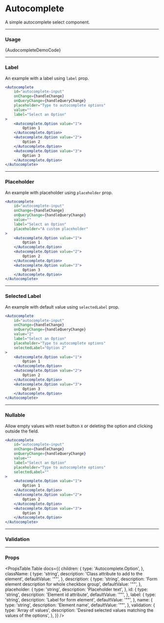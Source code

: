 
# Autocomplete
A simple autocomplete select component.

<NewfoldRoot>
    <AutocompleteDemo />
</NewfoldRoot>

---
### Usage
<CodeBlock language="jsx">{AudocompleteDemoCode}</CodeBlock>

---
### Label
An example with a label using `label` prop.

<NewfoldRoot>
    <AutocompleteDemo label="Select an Option"/>
</NewfoldRoot>

```jsx
<Autocomplete
    id="autocomplete-input"
    onChange={handleChange}
    onQueryChange={handleQueryChange}
    placeholder="Type to autocomplete options"
    value=""
    label="Select an Option"
>
    <Autocomplete.Option value="1">
        Option 1
    </Autocomplete.Option>
    <Autocomplete.Option value="2">
        Option 2
    </Autocomplete.Option>
    <Autocomplete.Option value="3">
        Option 3
    </Autocomplete.Option>
</Autocomplete>
```

---
### Placeholder
An example with placeholder using `placeholder` prop.

<NewfoldRoot>
    <AutocompleteDemo 
        label="Select an Option"
        placeholder="A custom placeholder"
    />
</NewfoldRoot>

```jsx
<Autocomplete
    id="autocomplete-input"
    onChange={handleChange}
    onQueryChange={handleQueryChange}
    value=""
    label="Select an Option"
    placeholder="A custom placeholder"
>
    <Autocomplete.Option value="1">
        Option 1
    </Autocomplete.Option>
    <Autocomplete.Option value="2">
        Option 2
    </Autocomplete.Option>
    <Autocomplete.Option value="3">
        Option 3
    </Autocomplete.Option>
</Autocomplete>
```

---
### Selected Label
An example with default value using `selectedLabel` prop.

<NewfoldRoot>
    <AutocompleteDemo 
        label="Select an Option"
        placeholder="A custom placeholder"
        selectedLabel="Option 2"
        value="2"
    />
</NewfoldRoot>

```jsx
<Autocomplete
    id="autocomplete-input"
    onChange={handleChange}
    onQueryChange={handleQueryChange}
    value="2"
    label="Select an Option"
    placeholder="Type to autocomplete options"
    selectedLabel="Option 2"
>
    <Autocomplete.Option value="1">
        Option 1
    </Autocomplete.Option>
    <Autocomplete.Option value="2">
        Option 2
    </Autocomplete.Option>
    <Autocomplete.Option value="3">
        Option 3
    </Autocomplete.Option>
</Autocomplete>
```

---
### Nullable
Allow empty values with reset button `X` or deleting the option and clicking outside the field.

<NewfoldRoot>
    <AutocompleteDemo 
        label="Select an Option"
        placeholder="Type to autocomplete options"
        nullable={true}
    />
</NewfoldRoot>

```jsx
<Autocomplete
    id="autocomplete-input"
    onChange={handleChange}
    onQueryChange={handleQueryChange}
    value=""
    label="Select an Option"
    placeholder="Type to autocomplete options"
    selectedLabel=""
>
    <Autocomplete.Option value="1">
        Option 1
    </Autocomplete.Option>
    <Autocomplete.Option value="2">
        Option 2
    </Autocomplete.Option>
    <Autocomplete.Option value="3">
        Option 3
    </Autocomplete.Option>
</Autocomplete>
```

---
### Validation
<AutocompleteValidationVariants />    

---
### Props
<PropsTable.Table 
    docs={{
        children: {
            type: 'Autocomplete.Option',
        },
        className: {
            type: 'string',
            description: 'Class attribute to add to the element',
            defaultValue: '""',
        },
        description: {
            type: 'string',
            description: 'Form element description for whole checkbox group',
            defaultValue: '""',
        },
        placeholder: {
            type: 'string',
            description: 'Placeholder text',
        },
        id: {
            type: 'string',
            description: 'Element id attribute',
            defaultValue: '""',
        },
        label: {
            type: 'string',
            description: 'Label for form element',
            defaultValue: '""',
        },
        name: {
            type: 'string',
            description: 'Element name',
            defaultValue: '""',
        },
        validation: {
            type: 'Array of values',
            description: 'Desired selected values matching the values of the options',
        },
    }}
/>
